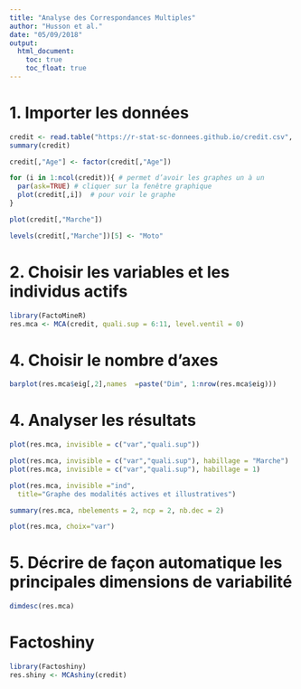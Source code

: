 ---
title: "Analyse des Correspondances Multiples"
author: "Husson et al."
date: "05/09/2018"
output:
  html_document:
    toc: true
    toc_float: true 
---

# 1. Importer les données

```{r}
credit <- read.table("https://r-stat-sc-donnees.github.io/credit.csv", sep = ";", header=TRUE)
summary(credit)
```

```{r}
credit[,"Age"] <- factor(credit[,"Age"])
```

```{r, eval = FALSE}
for (i in 1:ncol(credit)){ # permet d’avoir les graphes un à un
  par(ask=TRUE) # cliquer sur la fenêtre graphique
  plot(credit[,i])  # pour voir le graphe
} 
```

```{r, echo = FALSE}
plot(credit[,"Marche"])
```

```{r}
levels(credit[,"Marche"])[5] <- "Moto"
```

# 2. Choisir les variables et les individus actifs

```{r,message=FALSE,warning=FALSE}
library(FactoMineR)
res.mca <- MCA(credit, quali.sup = 6:11, level.ventil = 0)
```

# 4. Choisir le nombre d’axes

```{r,fig.width=6,fig.height=5}
barplot(res.mca$eig[,2],names  =paste("Dim", 1:nrow(res.mca$eig)))
```

# 4. Analyser les résultats

```{r,message=FALSE,warning=FALSE}
plot(res.mca, invisible = c("var","quali.sup"))
```

```{r,message=FALSE,warning=FALSE}
plot(res.mca, invisible = c("var","quali.sup"), habillage = "Marche")
plot(res.mca, invisible = c("var","quali.sup"), habillage = 1)
```


```{r,message=FALSE,warning=FALSE}
plot(res.mca, invisible ="ind",
  title="Graphe des modalités actives et illustratives")
```

```{r,message=FALSE,warning=FALSE}
summary(res.mca, nbelements = 2, ncp = 2, nb.dec = 2)
```

```{r,message=FALSE,warning=FALSE}
plot(res.mca, choix="var")
```

# 5. Décrire de façon automatique les principales dimensions de variabilité

```{r,message=FALSE,warning=FALSE}
dimdesc(res.mca)
```
# Factoshiny

```{r,message=FALSE,warning=FALSE, eval = FALSE}
library(Factoshiny)
res.shiny <- MCAshiny(credit)
```



